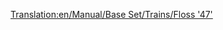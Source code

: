 [[Translation:en/Manual/Base Set/Trains/Floss '47']]
{{nl/Manual/Base Set/Trains/Treinen|Afbeelding=[[File:en/Manual/Base Set/Trains/Floss47.png]]
|Kosten=£21,093 ($42.186)
|Snelheid=160 km/h (100 mph)
|Gewicht=112 t
|Kracht=2,580 hp (1.924 kW)
|Onderhoudskosten=£2,132 ($4.264)
|Ontworpen=1962
|Levensduur=22
|Capaciteit=N/A
|Omschrijving=
|Real-life=[https://www.wikipedia.org/wiki/British Rail Class 47 British Rail Class 47]
}}